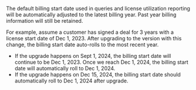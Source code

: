 
The default billing start date used in queries and license utilization reporting will be automatically adjusted to the latest billing year. Past year billing information will still be retained.

For example, assume a customer has signed a deal for 3 years with a license start date of Dec 1, 2023. After upgrading to the version with this change, the billing start date 
auto-rolls to the most recent year.
- If the upgrade happens on Sept 1, 2024, the billing start date will continue to be Dec 1, 2023. Once we reach Dec 1, 2024, the billing start date 
will automatically roll to Dec 1, 2024. 
- If the upgrade happens on Dec 15, 2024, the billing start date should automatically roll to Dec 1, 2024 after upgrade.